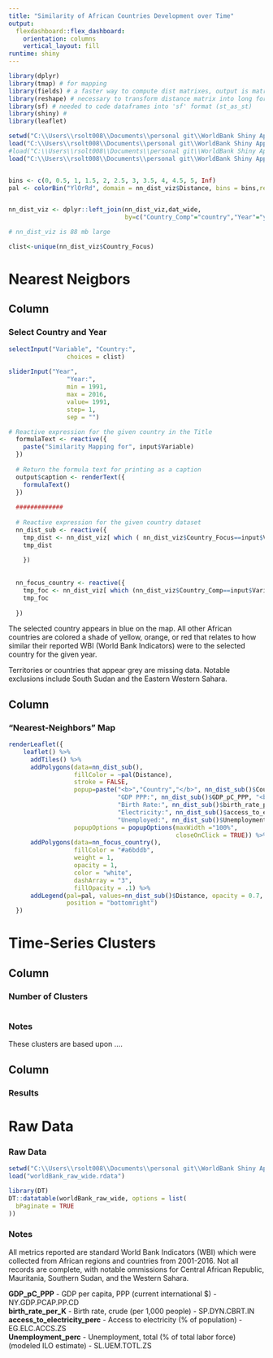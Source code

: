 ---
title: "Similarity of African Countries Development over Time"
output: 
  flexdashboard::flex_dashboard:
    orientation: columns
    vertical_layout: fill
runtime: shiny
---

```{r}

library(dplyr) 
library(tmap) # for mapping
library(fields) # a faster way to compute dist matrixes, output is matrix, not 'dist'
library(reshape) # necessary to transform distance matrix into long format
library(sf) # needed to code dataframes into 'sf' format (st_as_st)
library(shiny) # 
library(leaflet)

setwd("C:\\Users\\rsolt008\\Documents\\personal git\\WorldBank Shiny App\\Dashboard/") 
load("C:\\Users\\rsolt008\\Documents\\personal git\\WorldBank Shiny App\\NN_dataset.rdata")
#load("C:\\Users\\rsolt008\\Documents\\personal git\\WorldBank Shiny App\\worldBank_raw_wide.rdata")
load("C:\\Users\\rsolt008\\Documents\\personal git\\WorldBank Shiny App\\dat_wide.rdata")


bins <- c(0, 0.5, 1, 1.5, 2, 2.5, 3, 3.5, 4, 4.5, 5, Inf)
pal <- colorBin("YlOrRd", domain = nn_dist_viz$Distance, bins = bins,reverse = T)


nn_dist_viz <- dplyr::left_join(nn_dist_viz,dat_wide, 
                                by=c("Country_Comp"="country","Year"="year"))

# nn_dist_viz is 88 mb large

clist<-unique(nn_dist_viz$Country_Focus)

```



Nearest Neigbors
=====================================     

Column {data-width=400, .sidebar}
-------------------------------------
### Select Country and Year 
      
```{r}

selectInput("Variable", "Country:",
                choices = clist)
    
sliderInput("Year",
                "Year:",
                min = 1991,
                max = 2016,
                value= 1991,
                step= 1,
                sep = "")

# Reactive expression for the given country in the Title
  formulaText <- reactive({
    paste("Similarity Mapping for", input$Variable)
  })
  
  # Return the formula text for printing as a caption
  output$caption <- renderText({
    formulaText()
  })
  
  #############
  
  # Reactive expression for the given country dataset
  nn_dist_sub <- reactive({
    tmp_dist <- nn_dist_viz[ which ( nn_dist_viz$Country_Focus==input$Variable & nn_dist_viz$Year==input$Year ) , ]
    tmp_dist 
    
    })
  
  
  nn_focus_country <- reactive({
    tmp_foc <- nn_dist_viz[ which (nn_dist_viz$Country_Comp==input$Variable & nn_dist_viz$Year==input$Year), ] 
    tmp_foc
    
  })

```
    
    
    
The selected country appears in blue on the map. All other African countries are colored a shade of yellow, orange, or red that relates to how similar their reported WBI (World Bank Indicators) were to the selected country for the given year.

Territories or countries that appear grey are missing data. Notable exclusions include South Sudan and the Eastern Western Sahara.


Column {data-width=600}
-------------------------------------

### "Nearest-Neighbors" Map 

```{r}
renderLeaflet({
    leaflet() %>%
      addTiles() %>%
      addPolygons(data=nn_dist_sub(),  
                  fillColor = ~pal(Distance), 
                  stroke = FALSE,
                  popup=paste("<b>","Country","</b>", nn_dist_sub()$Country_Comp, "<br>",
                              "GDP PPP:", nn_dist_sub()$GDP_pC_PPP, "<br>",
                              "Birth Rate:", nn_dist_sub()$birth_rate_per_K, "<br>",
                              "Electricity:", nn_dist_sub()$access_to_electricity_perc, "<br>",
                              "Unemployed:", nn_dist_sub()$Unemployment_perc),
                  popupOptions = popupOptions(maxWidth ="100%", 
                                              closeOnClick = TRUE)) %>%
      addPolygons(data=nn_focus_country(), 
                  fillColor = "#a6bddb",  
                  weight = 1,
                  opacity = 1,
                  color = "white",
                  dashArray = "3",
                  fillOpacity = .1) %>%
      addLegend(pal=pal, values=nn_dist_sub()$Distance, opacity = 0.7, title = "Similarity",
                position = "bottomright") 
  })

```



Time-Series Clusters
===================================== 

Column {data-width=400}
-------------------------------------

### Number of Clusters
    
```{r}
```
    
### Notes

These clusters are based upon .... 

Column {data-width=600}
-------------------------------------

### Results


Raw Data
===================================== 
    


### Raw Data
    
```{r}
setwd("C:\\Users\\rsolt008\\Documents\\personal git\\WorldBank Shiny App\\")
load("worldBank_raw_wide.rdata")

library(DT)
DT::datatable(worldBank_raw_wide, options = list(
  bPaginate = TRUE
))

```
    

### Notes

All metrics reported are standard World Bank Indicators (WBI) which were collected from African regions and countries from 2001-2016. Not all records are complete, with notable ommissions for Central African Republic, Mauritania, Southern Sudan, and the Western Sahara.

**GDP_pC_PPP** - GDP per capita, PPP (current international $) - NY.GDP.PCAP.PP.CD  
**birth_rate_per_K** - Birth rate, crude (per 1,000 people) - SP.DYN.CBRT.IN  
**access_to_electricity_perc** - Access to electricity (% of population) - EG.ELC.ACCS.ZS  
**Unemployment_perc** - Unemployment, total (% of total labor force) (modeled ILO estimate) - SL.UEM.TOTL.ZS  


